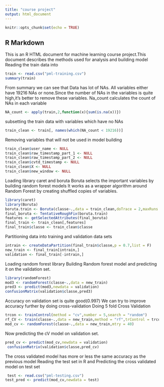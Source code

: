 ---
title: "course project"
output: html_document
---

```{r setup, include=FALSE}
knitr::opts_chunk$set(echo = TRUE)
```

## R Markdown

This is an R HTML document for machine learning course project.This document describes the methods used for analysis and building model
Reading the train data into 

```{r train}
train <- read.csv("pml-training.csv")
summary(train)

```
From summary we can see that Data has lot of NAs.
All variables either have 19216 NAs or none.Since the number of NAs in the variables is quite high,it's better to remove these variables.
Na_count calculates the count of NAs in each variable 
```{r}
NA_count <- apply(train,2,function(x){sum(is.na(x))})

```
subsetting the train data with variables which have no NAs
```{r}

train_clean <- train[, names(which(NA_count < 19216))]
```
Removing variables that will not be used in model building
```{r}
train_clean$user_name <- NULL
train_clean$raw_timestamp_part_1 <- NULL
train_clean$raw_timestamp_part_2 <- NULL
train_clean$cvtd_timestamp <- NULL
train_clean$X <- NULL
train_clean$new_window <- NULL

```
Loading library caret and boruta 
Boruta selects the important variables by building random forest models
It works as a wrapper algorithm around Random Forest by creating shuffled copies of variables.</p>
```{r}
library(caret) 
library(Boruta)
boruta.train <- Boruta(classe~.,data = train_clean,doTrace = 2,maxRuns = 15)
final_boruta <- TentativeRoughFix(boruta.train)
features <- getSelectedAttributes(final_boruta)
final_train <- train_clean[,features]
final_train$classe <- train_clean$classe

```
Partitioning data into training and validation data sets
```{r}

intrain <- createDataPartition(final_train$classe,p = 0.7,list = F)
new_train <- final_train[intrain,]
validation <- final_train[-intrain,] 
```

Loading random forest library
Building Random forest model and predicting it on the validation set.
```{r}

library(randomForest)
mod3 <- randomForest(classe~.,data = new_train)
pred3 <- predict(mod3,newdata = validation)
confusionMatrix(validation$classe,pred3)
```

Accuracy on validation set is quite good(0.997)
We can try to improve accuracy further by doing cross-validation
Doing 5 fold Cross Validation

```{r}

trcon <- trainControl(method = "cv",number = 5,search = "random")
rf_CV <- train(classe~.,data = new_train,method = "rf",trControl = trcon)
mod_cv <- randomForest(classe~.,data = new_train,mtry = 40)
```

Now predicting the cV model on validation set.
```{r}

pred_cv <- predict(mod_cv,newdata = validation)
 confusionMatrix(validation$classe,pred_cv)
```
The cross validated model has more or less the same accuracy as the previous model
Reading the test set in R and Predicting the cross validated model on test set
```{r}

 test <- read.csv("pml-testing.csv")
test_pred <- predict(mod_cv,newdata = test)
```

